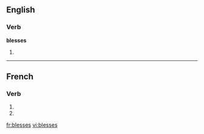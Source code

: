 {{also|blessés}}
==English==

===Verb===
'''blesses'''

# {{third-person singular of|[[bless]]}}

----

==French==

===Verb===
{{fr-verb-form}}

# {{form of|[[second-person|Second-person]] [[singular]] [[present indicative]]|blesser|lang=fr}}
# {{form of|Second-person singular [[present subjunctive]]|blesser|lang=fr}}

[[fr:blesses]]
[[vi:blesses]]